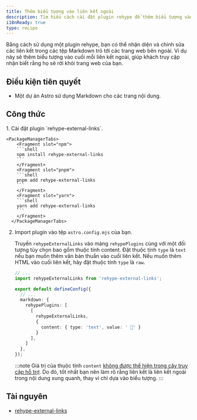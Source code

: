 ```yaml
---
title: Thêm biểu tượng vào liên kết ngoài
description: Tìm hiểu cách cài đặt plugin rehype để thêm biểu tượng vào liên kết ngoài trong các tệp Markdown của bạn.
i18nReady: true
type: recipe
---
```


Bằng cách sử dụng một plugin rehype, bạn có thể nhận diện và chỉnh sửa các liên kết trong các tệp Markdown trỏ tới các trang web bên ngoài. Ví dụ này sẽ thêm biểu tượng vào cuối mỗi liên kết ngoài, giúp khách truy cập nhận biết rằng họ sẽ rời khỏi trang web của bạn.

## Điều kiện tiên quyết

- Một dự án Astro sử dụng Markdown cho các trang nội dung.

## Công thức

<Steps>
1. Cài đặt plugin `rehype-external-links`.

    <PackageManagerTabs>
        <Fragment slot="npm">
        ```shell
        npm install rehype-external-links
        ```
        </Fragment>
        <Fragment slot="pnpm">
        ```shell
        pnpm add rehype-external-links
        ```
        </Fragment>
        <Fragment slot="yarn">
        ```shell
        yarn add rehype-external-links
        ```
        </Fragment>
      </PackageManagerTabs>

2. Import plugin vào tệp `astro.config.mjs` của bạn.

	Truyền `rehypeExternalLinks` vào mảng `rehypePlugins` cùng với một đối tượng tùy chọn bao gồm thuộc tính content. Đặt thuộc tính `type` là `text` nếu bạn muốn thêm văn bản thuần vào cuối liên kết. Nếu muốn thêm HTML vào cuối liên kết, hãy đặt thuộc tính `type` là `raw`.

    ```ts
    // ...
    import rehypeExternalLinks from 'rehype-external-links';

    export default defineConfig({
      // ...
      markdown: {
        rehypePlugins: [
          [
            rehypeExternalLinks,
            {
              content: { type: 'text', value: ' 🔗' }
            }
          ],
        ]
      },
    });
    ```
  
    :::note
      Giá trị của thuộc tính `content` [không được thể hiện trong cây truy cập hỗ trợ](https://developer.mozilla.org/en-US/docs/Web/CSS/content#accessibility_concerns). Do đó, tốt nhất bạn nên làm rõ rằng liên kết là liên kết ngoài trong nội dung xung quanh, thay vì chỉ dựa vào biểu tượng.
    :::
</Steps>


## Tài nguyên
- [rehype-external-links](https://www.npmjs.com/package/rehype-external-links)